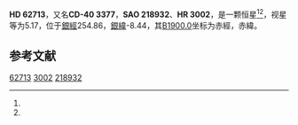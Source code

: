 {{Starbox begin
| name = HD 62713
}}
{{Starbox observe
| epoch = [[J2000.0|J2000.0]]
| constell = {{星座名待查}}<ref name=SIMBAD>{{cite web
 | url=http://simbad.u-strasbg.fr/simbad/sim-id?Ident=HR+3002
 | title=Pulsating variable Star
 | publisher=Centre de Données astronomiques de Strasbourg
 | work=SIMBAD
 | accessdate=2012-07-13
 | archive-date=2016-03-18
 | archive-url=https://web.archive.org/web/20160318234342/http://simbad.u-strasbg.fr/simbad/sim-id?Ident=HR+3002
 | dead-url=no
 }}</ref><ref name=DATA>{{cite web
 | url=http://vizier.u-strasbg.fr/viz-bin/VizieR-5?-out.add=.&-source=5050&-corr=PK=HR&-out.max=9999&HR=3002
 | title=VizieR Detailed Page
 | accessdate=2012-07-13
 | archive-date=2016-03-04
 | archive-url=https://web.archive.org/web/20160304204344/http://vizier.u-strasbg.fr/viz-bin/VizieR-5?-out.add=.&-source=5050&-corr=PK=HR&-out.max=9999&HR=3002
 | dead-url=no
 }}</ref>
| 星官 = 
| ra = {{RA|7|43|41.9}}<ref name=SIMBAD /><ref name=DATA />
| dec = {{DEC|-40|56|2}}<ref name=SIMBAD /><ref name=DATA />
| appmag_v = 5.17<ref name=SIMBAD /><ref name=DATA />
}}
{{Starbox character
| class = K1III<ref name=SIMBAD /><ref name=DATA />
| b-v = 1.1<ref name=SIMBAD /><ref name=DATA />
| u-b = 1.06<ref name=SIMBAD /><ref name=DATA />
| r-i = <ref name=SIMBAD /><ref name=DATA />
| variable = 
}}
{{Starbox astrometry
| radial_v = 1.06
| prop_mo_ra = 53
| parallax = 0.026
| p_error = 
}}
{{Starbox catalog
| names =CD-40 3377，[[SAO星表|SAO]] 218932，[[HD星表|HD]] 62713，[[HR星表|HR]] 3002}}
{{Starbox reference |Simbad=HR+3002}}
{{Starbox end}}

'''HD 62713'''，又名'''CD-40 3377'''，'''SAO 218932'''、'''HR 3002'''，是一颗恒星<ref name=SIMBAD /><ref name=DATA />，视星等为5.17，位于[[銀道座標系|銀經]]254.86，[[銀道座標系|銀緯]]-8.44，其[[B1900.0|B1900.0]]坐标为赤經{{RA|7|40|17.6}}，赤緯{{DEC|-40|-8.44|21}}。

== 参考文献 ==
{{reflist}}

{{star-stub}}

[[Category:HD和HDE天體|62713]]
[[Category:HR天體|3002]]
[[Category:SAO天體|218932]]